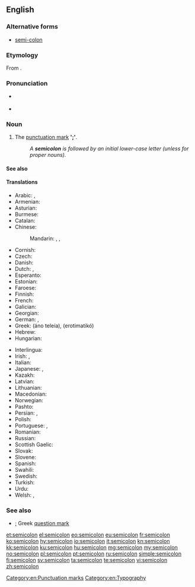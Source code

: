 ==English==
{{wikipedia}}

===Alternative forms===
* [[semi-colon]]

===Etymology===
From {{prefix|semi|colon|lang=en}}.

===Pronunciation===
* {{a|UK}} {{IPA|/ˌsemiˈkəʊlən/|lang=en}}
* {{a|US}} {{IPA|/ˈsemikoʊlən/|lang=en}}

===Noun===
{{en-noun|s|semicola}}

# The [[punctuation mark]] ''' '[[;]]' '''.
#: ''A '''semicolon''' is followed by an initial lower-case letter (unless for proper nouns).''

====See also====
{{punctuation}}

====Translations====
{{trans-top|punctuation mark ';'}}
* Arabic: {{t|ar|؛}}, {{t|ar|فَاصِلَة مَنْقُوطَة|f|tr=fāṣila manqūṭa}}
* Armenian: {{t|hy|կետ-ստորակետ}}
* Asturian: {{t|ast|puntu y coma|m}}
* Burmese: {{t-needed|my}}
* Catalan: {{t|ca|punt i coma|m}}
* Chinese:
*: Mandarin: {{t|cmn|分號|sc=Hani}}, {{t+|cmn|分号|tr=fēnhào|sc=Hani}}, {{t|cmn|；|sc=Hani}}
* Cornish: {{t|kw|poynt ha komma|m}}
* Czech: {{t|cs|středník|m}}
* Danish: {{t+|da|semikolon|n}}
* Dutch: {{t+|nl|puntkomma|f|n}}, {{t+|nl|kommapunt|m}}
* Esperanto: {{t|eo|punktokomo}}
* Estonian: {{t|et|semikoolon}}
* Faroese: {{t|fo|semikolon|n}}
* Finnish: {{t+|fi|puolipiste}}
* French: {{t+|fr|point-virgule|m}}
* Galician: {{t|gl|punto e coma|m}}
* Georgian: {{t|ka|წერტილმძიმე}}
* German: {{t+|de|Strichpunkt|m}}, {{t+|de|Semikolon|n}}
* Greek: {{t+|el|άνω τελεία|f}} (áno teleía), {{qualifier|in relevance to the Greek language}} {{t+|el|ερωτηματικό|n}} (erotimatikó)
* Hebrew: {{t+|he|נקודה ופסיק}}
* Hungarian: {{t+|hu|pontosvessző}}
{{trans-mid}}
* Interlingua: {{t|ia|puncto e virgula}}
* Irish: {{t|ga|leathstad|m}}, {{t|ga|leathstadanna|m-p}}
* Italian: {{t|it|punto e virgola|m}}
* Japanese: {{t|ja|セミコロン|tr=semikoron}}, {{t+|ja|；}}
* Kazakh: {{t|kk|нүктелі үтір|sc=Cyrl}}
* Latvian: {{t|lv|semikols|m}}
* Lithuanian: {{t-needed|lt}}
* Macedonian: {{t|mk|точка-запирка|f|tr=tóčka-zápirka}}
* Norwegian: {{t|no|semikolon|c}}
* Pashto: {{t|ps|؛|sc=ps-Arab}}
* Persian: {{t|fa|؛}}, {{t|fa|نقطه‌ویرگول|tr=noqte-virgul|sc=fa-Arab}}
* Polish: {{t+|pl|średnik|m}}
* Portuguese: {{t+|pt|ponto e vírgula}}, {{t|pt|ponto-e-vírgula|m}}
* Romanian: {{t+|ro|punct și virgulă}}
* Russian: {{t+|ru|то́чка с запято́й|f}}
* Scottish Gaelic: {{t|gd|leth-chòilean|m}}
* Slovak: {{t|sk|bodkočiarka|f}}
* Slovene: {{t+|sl|podpičje|n}}
* Spanish: {{t|es|punto y coma|m}}
* Swahili: {{t+|sw|alama ya nuktamkato}}
* Swedish: {{t+|sv|semikolon|c}}
* Turkish: {{t+|tr|noktalı virgül}}
* Urdu: {{t|ur|؛}}
* Welsh: {{t|cy|hanner colon|m}}, {{t|cy|hanner colonau|m-p}}
{{trans-bottom}}

===See also===
* [[;]] Greek [[question mark]]

[[Category:en:Punctuation marks]]
[[Category:en:Typography]]

[[et:semicolon]]
[[el:semicolon]]
[[eo:semicolon]]
[[eu:semicolon]]
[[fr:semicolon]]
[[ko:semicolon]]
[[hy:semicolon]]
[[io:semicolon]]
[[it:semicolon]]
[[kn:semicolon]]
[[kk:semicolon]]
[[ku:semicolon]]
[[hu:semicolon]]
[[mg:semicolon]]
[[my:semicolon]]
[[no:semicolon]]
[[pl:semicolon]]
[[pt:semicolon]]
[[ru:semicolon]]
[[simple:semicolon]]
[[fi:semicolon]]
[[sv:semicolon]]
[[ta:semicolon]]
[[te:semicolon]]
[[vi:semicolon]]
[[zh:semicolon]]